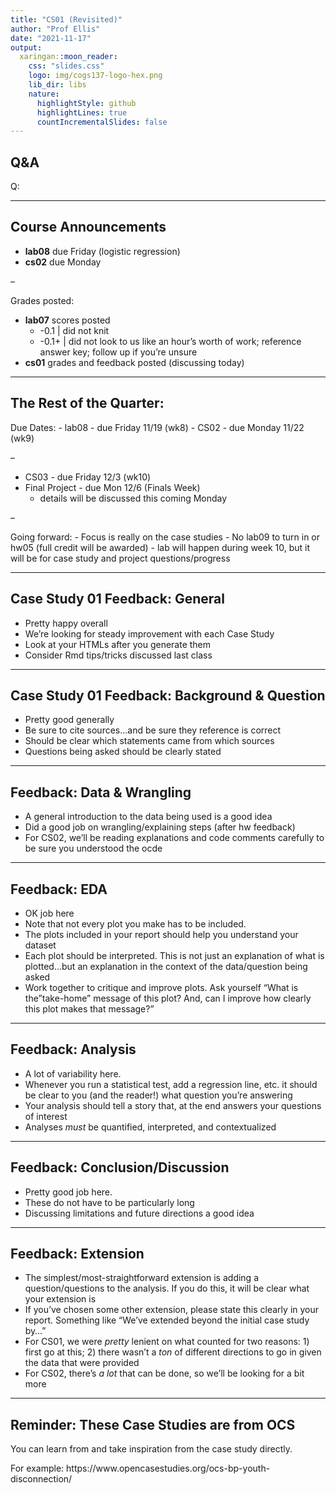 ```yaml
---
title: "CS01 (Revisited)"
author: "Prof Ellis"
date: "2021-11-17"
output:
  xaringan::moon_reader:
    css: "slides.css"
    logo: img/cogs137-logo-hex.png
    lib_dir: libs
    nature:
      highlightStyle: github
      highlightLines: true
      countIncrementalSlides: false
---
```



## Q&A

Q: 


---

## Course Announcements  

- **lab08** due Friday (logistic regression)
- **cs02** due  Monday

--

Grades posted:

- **lab07** scores posted
  - -0.1 | did not knit
  - -0.1+ | did not look to us like an hour's worth of work; reference answer key; follow up if you're unsure
- **cs01** grades and feedback posted (discussing today) 

---

## The Rest of the Quarter:

Due Dates: 
- lab08 - due Friday 11/19 (wk8)
- CS02 - due Monday 11/22 (wk9)

--

- CS03 - due Friday 12/3 (wk10)
- Final Project - due Mon 12/6 (Finals Week)
  - details will be discussed this coming Monday

--

Going forward:
- Focus is really on the case studies
- No lab09 to turn in or hw05 (full credit will be awarded)
- lab will happen during week 10, but it will be for case study and project questions/progress

---

## Case Study 01 Feedback: General

- Pretty happy overall
- We're looking for steady improvement with each Case Study
- Look at your HTMLs after you generate them
- Consider Rmd tips/tricks discussed last class

---

## Case Study 01 Feedback: Background & Question 

- Pretty good generally
- Be sure to cite sources...and be sure they reference is correct
- Should be clear which statements came from which sources
- Questions being asked should be clearly stated

---

## Feedback: Data & Wrangling 

- A general introduction to the data being used is a good idea
- Did a good job on wrangling/explaining steps (after hw feedback)
- For CS02, we'll be reading explanations and code comments carefully to be sure you understood the ocde


---

## Feedback: EDA

- OK job here
- Note that not every plot you make has to be included. 
- The plots included in your report should help you understand your dataset 
- Each plot should be interpreted. This is not just an explanation of what is plotted...but an explanation in the context of the data/question being asked
- Work together to critique and improve plots. Ask yourself "What is the "take-home" message of this plot? And, can I improve how clearly this plot makes that message?"

---

## Feedback: Analysis

- A lot of variability here.
- Whenever you run a statistical test, add a regression line, etc. it should be clear to you (and the reader!) what question you're answering
- Your analysis should tell a story that, at the end answers your questions of interest
- Analyses *must* be quantified, interpreted, and contextualized

---

## Feedback: Conclusion/Discussion

- Pretty good job here.
- These do not have to be particularly long
- Discussing limitations and future directions a good idea

---

## Feedback: Extension

- The simplest/most-straightforward extension is adding a question/questions to the analysis. If you do this, it will be clear what your extension is
- If you've chosen some other extension, please state this clearly in your report. Something like "We've extended beyond the initial case study by..."
- For CS01, we were *pretty* lenient on what counted for two reasons: 1) first go at this; 2) there wasn't a *ton* of different directions to go in given the data that were provided
- For CS02, there's *a lot* that can be done, so we'll be looking for a bit more

---

## Reminder: These Case Studies are from OCS

You can learn from and take inspiration from the case study directly.

For example: https://www.opencasestudies.org/ocs-bp-youth-disconnection/


